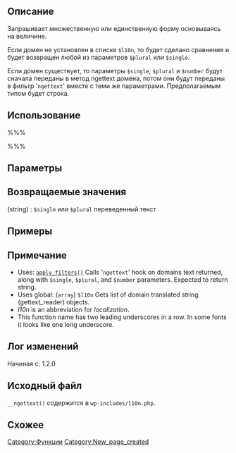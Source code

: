 {{Message|background=#FCECAD|text=Эта страница названа неверно из-за ограничений Mediawiki на именование страниц. Название функции <tt>__ngettext</tt>, а не <tt>_ngettext</tt>.}}

== Описание ==
Запрашивает множественную или единственную форму основываясь на величине.

Если домен не установлен в списке <tt>$l10n</tt>, то будет сделано сравнение и будет возвращен любой из параметров <tt>$plural</tt> или <tt>$single</tt>.

Если домен существует, то параметры <tt>$single</tt>, <tt>$plural</tt> и <tt>$number</tt> будут сначала переданы в метод ngettext домена, потом они будут переданы в фильтр '<tt>ngettext</tt>' вместе с теми же параметрами. Предполагаемым типом будет строка.

== Использование ==
%%%<?php __ngettext( $single, $plural, $number, $domain ) ?>%%%

== Параметры ==
{{Parameter|$single|string|Текст, который будет использоваться, если <tt>$number</tt> равно 1}}
{{Parameter|$plural|string|Текст, который будет использоваться, если <tt>$number</tt> не 1}}
{{Parameter|$number|integer|Число для сравнения, что использовать <tt>$single</tt> или <tt>$plural</tt>}}
{{Parameter|$domain|string|Идентификатор домена из которого должен быть получен текст|optional|'default'}}

== Возвращаемые значения ==
; (string) : <tt>$single</tt> или <tt>$plural</tt> переведенный текст

== Примеры ==
<!-- Need creative examples. Feel free to link to external examples. -->

== Примечание ==
* Uses: [[Function_Reference/apply_filters|<tt>apply_filters()</tt>]] Calls '<tt>ngettext</tt>' hook on domains text returned, along with <tt>$single</tt>, <tt>$plural</tt>, and <tt>$number</tt> parameters. Expected to return string.
* Uses global: (<tt>array</tt>) <tt>$l10n</tt> Gets list of domain translated string (gettext_reader) objects.
* <i>l10n</i> is an abbreviation for <i>localization</i>.
* This function name has two leading underscores in a row. In some fonts it looks like one long underscore.

== Лог изменений ==
Начиная с: 1.2.0

== Исходный файл ==
<!-- Need links to current source code files -->
<tt>__ngettext()</tt> содержится в <tt>wp-includes/l10n.php</tt>.

== Схожее ==
<!--
    To Do:
    Need to find related functions.
    Need to create groups of functions and create templates to add them to a page quickly.
    Some functions may be related to many groups of functions.
-->

[[Category:Функции]]
[[Category:New_page_created]]